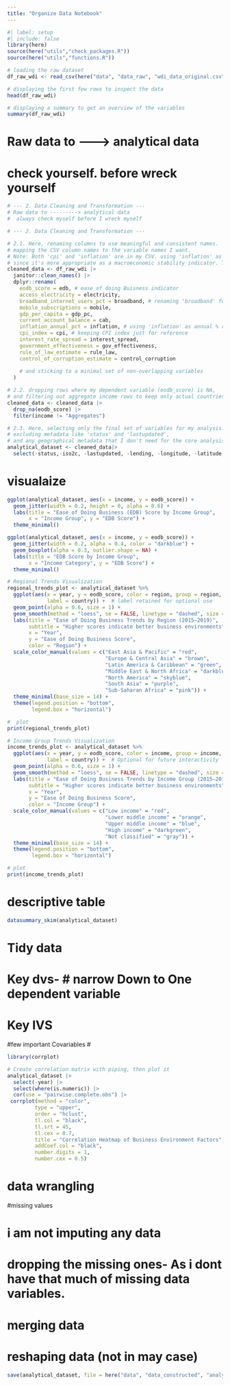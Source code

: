 ```yaml
---
title: "Organize Data Notebook"
---
```


```r
#| label: setup
#| include: false
library(here)
source(here("utils","check_packages.R"))
source(here("utils","functions.R"))
```

```r
# loading the raw dataset
df_raw_wdi <- read_csv(here("data", "data_raw", "wdi_data_original.csv"))

# displaying the first few rows to inspect the data
head(df_raw_wdi)

# displaying a summary to get an overview of the variables
summary(df_raw_wdi)

```
# Raw data to ---------> analytical data
# check yourself. before wreck yourself
```r
# --- 2. Data Cleaning and Transformation ---
# Raw data to ---------> analytical data
#  always check myself before I wreck myself

# --- 2. Data Cleaning and Transformation ---

# 2.1. Here, renaming columns to use meaningful and consistent names.
# mapping the CSV column names to the variable names I want.
# Note: Both 'cpi' and 'inflation' are in my CSV. using 'inflation' as the annual % change,
# since it's more appropriate as a macroeconomic stability indicator. The CPI index is just for reference.
cleaned_data <- df_raw_wdi |>
  janitor::clean_names() |>
  dplyr::rename(
    eodb_score = edb, # ease of doing Buisness indicator
    access_electricity = electricity,
    broadband_internet_users_pct = broadband, # renaming 'broadband' for clarity
    mobile_subscriptions = mobile,
    gdp_per_capita = gdp_pc,
    current_account_balance = cab,
    inflation_annual_pct = inflation, # using 'inflation' as annual % change
    cpi_index = cpi, # keeping CPI index just for reference
    interest_rate_spread = interest_spread,
    government_effectiveness = gov_effectiveness,
    rule_of_law_estimate = rule_law,
    control_of_corruption_estimate = control_corruption
    
    # and sticking to a minimal set of non-overlapping variables
  )

# 2.2. dropping rows where my dependent variable (eodb_score) is NA,
# and filtering out aggregate income rows to keep only actual countries.
cleaned_data <- cleaned_data |>
  drop_na(eodb_score) |>
  filter(income != "Aggregates")

# 2.3. Here, selecting only the final set of variables for my analysis.
# excluding metadata like 'status' and 'lastupdated',
# and any geographical metadata that I don't need for the core analysis, but keeping country identifiers.
analytical_dataset <- cleaned_data|>
  select(-status,-iso2c, -lastupdated, -lending, -longitude, -latitude,-interest_rate_spread)

```

# visualaize 

```r
ggplot(analytical_dataset, aes(x = income, y = eodb_score)) +
  geom_jitter(width = 0.2, height = 0, alpha = 0.6) +
  labs(title = "Ease of Doing Business (EDB) Score by Income Group",
       x = "Income Group", y = "EDB Score") +
  theme_minimal()

```

```r
ggplot(analytical_dataset, aes(x = income, y = eodb_score)) +
  geom_jitter(width = 0.2, alpha = 0.4, color = "darkblue") +
  geom_boxplot(alpha = 0.3, outlier.shape = NA) +
  labs(title = "EDB Score by Income Group",
       x = "Income Category", y = "EDB Score") +
  theme_minimal()

```

```r
# Regional Trends Visualization 
regional_trends_plot <- analytical_dataset %>%
  ggplot(aes(x = year, y = eodb_score, color = region, group = region,
             label = country)) +  # label retained for optional use
  geom_point(alpha = 0.6, size = 1) +
  geom_smooth(method = "loess", se = FALSE, linetype = "dashed", size = 1) +
  labs(title = "Ease of Doing Business Trends by Region (2015–2019)",
       subtitle = "Higher scores indicate better business environments",
       x = "Year",
       y = "Ease of Doing Business Score",
       color = "Region") +
  scale_color_manual(values = c("East Asia & Pacific" = "red",
                                "Europe & Central Asia" = "brown",
                                "Latin America & Caribbean" = "green",
                                "Middle East & North Africa" = "darkblue",
                                "North America" = "skyblue",
                                "South Asia" = "purple",
                                "Sub-Saharan Africa" = "pink")) +
  theme_minimal(base_size = 14) +
  theme(legend.position = "bottom",
        legend.box = "horizontal")

#  plot 
print(regional_trends_plot)
```

```r
# Income Group Trends Visualization
income_trends_plot <- analytical_dataset %>%
  ggplot(aes(x = year, y = eodb_score, color = income, group = income,
             label = country)) +  # Optional for future interactivity
  geom_point(alpha = 0.6, size = 1) +
  geom_smooth(method = "loess", se = FALSE, linetype = "dashed", size = 1) +
  labs(title = "Ease of Doing Business Trends by Income Group (2015–2019)",
       subtitle = "Higher scores indicate better business environments",
       x = "Year",
       y = "Ease of Doing Business Score",
       color = "Income Group") +
  scale_color_manual(values = c("Low income" = "red",
                                "Lower middle income" = "orange",
                                "Upper middle income" = "blue",
                                "High income" = "darkgreen",
                                "Not classified" = "gray")) +
  theme_minimal(base_size = 14) +
  theme(legend.position = "bottom",
        legend.box = "horizontal")

# plot
print(income_trends_plot)

```



# descriptive table


```r
datasummary_skim(analytical_dataset)
```



# Tidy data
# Key dvs- # narrow Down to One dependent variable
# Key IVS
#few important Covariables
# 
```r
library(corrplot)

# Create correlation matrix with piping, then plot it
analytical_dataset |>
  select(-year) |>
  select(where(is.numeric)) |>
  cor(use = "pairwise.complete.obs") |>
 corrplot(method = "color", 
         type = "upper", 
         order = "hclust", 
         tl.col = "black",
         tl.srt = 45,
         tl.cex = 0.7,
         title = "Correlation Heatmap of Business Environment Factors",
         addCoef.col = "black",   
         number.digits = 1,       
         number.cex = 0.5)    
```

# data wrangling

#missing values

# i am not imputing any data
# dropping the missing ones- As i dont have that much of missing data variables.

# merging data

# reshaping data (not in may case)



```r

save(analytical_dataset, file = here("data", "data_constructed", "analytical_data.RData"))

```


